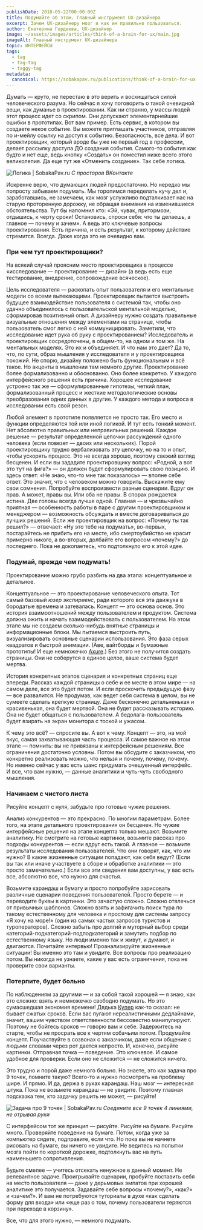 ```yaml
---
publishDate: 2018-05-22T00:00:00Z
title: Подумайте об этом. Главный инструмент UX-дизайнера
excerpt: Зачем UX-дизайнеру мозг и как им правильно пользоваться.
author: Екатерина Гордеева, UX-дизайнер
image: ~/assets/images/articles/think-of-a-brain-for-ux/main.jpg
imageAlt: Главный инструмент UX-дизайнера
topic: ИНТЕРФЕЙСЫ
tags:
  - tag
  - tag-tag
  - taggy-tag
metadata:
  canonical: https://sobakapav.ru/publications/think-of-a-brain-for-ux
---
```



Думать — круто, не перестаю в это верить и восхищаться силой человеческого разума. Но сейчас я хочу поговорить о такой очевидной вещи, как думанье в проектировании. Как ни странно, у массы людей этот процесс идет со скрипом. Они допускают элементарнейшие ошибки в прототипах. Вот вам пример. Есть сервис, в котором вы создаете некое событие. Вы можете приглашать участников, отправляя по и-мейлу ссылку на доступ к событию. Безопасность, все дела. И вот проектировщик, который вроде бы уже не первый год в профессии, делает рассылку доступа ДО создания события. Самого-то события как будто и нет еще, ведь кнопку «Создать» он поместил ниже всего этого великолепия. Да еще тут же «Отменить создание». Так себе логика.

![Логика | SobakaPav.ru](~/assets/images/articles/think-of-a-brain-for-ux/1.jpeg)
_С просторов ВКонтакте_

Искренне верю, что думающих людей предостаточно. Но нередко мы попросту забываем подумать. Мы торопимся переделать кучу дел и, заработавшись, не замечаем, как мозг услужливо подталкивает нас на старую проторенную дорожку, не обращая внимания на изменившиеся обстоятельства. Тут бы напомнил кто: «Эй, чувак, притормози, отдышись, к черту сроки! Остановись, спроси себя: что ты делаешь, а главное — почему и зачем». А ведь это ключевые вопросы проектирования. Есть причина, и есть результат, к которому действие стремится. Всегда. Даже когда это не очевидно вам.

### При чем тут проектировщики?

На всякий случай проясним место проектировщика в процессе «исследование — проектирование — дизайн» (а ведь есть еще тестирование, внедрение, сопровождение всяческое).

Цель исследователя — раскопать опыт пользователя и его ментальные модели со всеми вытекающими. Проектировщик пытается выстроить будущее взаимодействие пользователя с системой так, чтобы оно удачно объединилось с пользовательской ментальной моделью, сформировав позитивный опыт. А дизайнеру нужно создать правильные визуальные отношения между элементами на странице, чтобы пользователь смог легко с ней коммуницировать. Заметили, что исследование идет рука об руку с проектированием? Исследователь и проектировщик сосредоточены, в общем-то, на одном и том же. На ментальных моделях. Это их и объединяет. И что нам это дает? Да то, что, по сути, образ мышления у исследователя и у проектировщика похожий. Не спорю, дизайну положено быть функциональным и всё такое. Но акценты в мышлении там немного другие. Проектирование более формализованно и обоснованно. Оно более конкретно. У каждого интерфейсного решения есть причина. Хорошее исследование устроено так же — сформулированные гипотезы, четкий план, формализованный процесс и жесткие методологические основы преобразования одних данных в другие. У каждого метода и вопроса в исследовании есть свой резон.

Любой элемент в прототипе появляется не просто так. Его место и функции определяются той или иной логикой. И тут есть тонкий момент. Нет абсолютно правильных или неправильных решений. Каждое решение — результат определенной цепочки рассуждений одного человека (если повезет — двоих или нескольких). Порой проектировщику трудно вербализовать эту цепочку, но на то и опыт, чтобы ускорять процесс. Это не всегда хорошо, поэтому свежий взгляд бесценен. И если вы зададите проектировщику вопрос: «Родной, а вот это тут на фига?» — он должен будет сформулировать свою позицию. И здесь ответ: «Не знаю, что-то мне так показалось» — вполне себе ответ. Это значит, что с человеком можно говорить. Выскажите ему свои сомнения. Попробуйте воспроизвести разные сценарии. Вдруг он прав. А может, правы вы. Или оба не правы. В спорах рождается истина. Две головы всегда лучше одной. Главная — и чрезвычайно приятная — особенность работы в паре с другим проектировщиком и менеджером — возможность обсуждать и вместе договариваться до лучших решений. Если же проектировщик на вопрос: «Почему ты так решил?» — отвечает: «Ну это тебе на подумать», во-первых, постарайтесь не прибить его на месте, ибо смертоубийство не красит примерно никого, а во-вторых, долбайте его вопросом «почему?» до последнего. Пока не докопаетесь, что подтолкнуло его к этой идее.

### Подумай, прежде чем подумать!

Проектирование можно грубо разбить на два этапа: концептуальное и детальное.

Концептуальное — это проектирование человеческого опыта. Тот самый базовый _юзер экспириенс_, ради которого вся эта движуха в бородатые времена и затевалась. Концепт — это основа основ. Это история взаимоотношений между пользователем и продуктом. Система должна ожить и начать взаимодействовать с пользователем. На этом этапе мы не создаем сколько-нибудь внятные страницы и информационные блоки. Мы пытаемся выстроить путь, визуализировать основные сценарии использования. Это фаза серых квадратов и быстрой анимации. (Аве, вайтборды и бумажные прототипы! И еще немножечко [Axure](https://www.axure.com/).) Без этого не получится создать страницы. Они не соберутся в единое целое, ваше система будет мертва.

История конкретных этапов сценария и конкретных страниц еще впереди. Рассказ каждой страницы о себе и ее месте в этом мире — на самом деле, все это будет потом. И если проскочить предыдущую фазу — все развалится. Не продумав, как ведет себя система в целом, вы не сумеете сделать крепкую страницу. Даже бесконечно детальненькая и красивенькая, она будет мертвой. Она не будет рассказывать историю. Она не будет общаться с пользователем. А бедолага-пользователь будет взирать на экран монитора с тоской и ужасом.

К чему это всё? — спросите вы. А вот к чему. Концепт — это, на мой вкус, самая захватывающая часть процесса. И самое важное на этом этапе — помнить: вы не привязаны к интерфейсным решениям. Все ограничения достаточно условны. Потом вы обсудите с заказчиком, что конкретно реализовать можно, что нельзя и почему, почему, почему. Но именно сейчас у вас есть шанс придумать очешуенный интерфейс. И все, что вам нужно, — данные аналитики и чуть-чуть свободного мышления.

### Начинаем с чистого листа

Рисуйте концепт с нуля, забудьте про готовые чужие решения.

Анализ конкурентов — это прекрасно. По многим параметрам. Более того, на этапе детального проектирования он бесценен. Но чужие интерфейсные решения на этапе концепта только мешают. Возьмите аналитику. Не смотрите на готовые картинки, возьмите рассказ про подходы конкурентов — если вдруг есть такой. А главное — возьмите результаты исследования пользователей. Что они говорят, как, что им нужно? В какие жизненные ситуации попадают, как себя ведут? (Если вы так или иначе участвуете в сборе и обработке аналитики — это просто замечательно.) Если все эти сведения вам доступны, у вас есть все, абсолютно все, что нужно для счастья.

Возьмите карандаш и бумагу и просто попробуйте зарисовать различные сценарии поведения пользователей. Просто берете — и переводите буквы в картинки. Это зачастую сложно. Сложно отвлечься от привычных шаблонов. Сложно взять и зафигачить поиск тура по такому естественному для человека и простому для системы запросу «Я хочу на море!» (один из самых частых запросов туристов и туроператоров). Сложно забыть про долгий и муторный выбор среди категорий-подкатегорий-подподкатегорий и замутить подбор по естественному языку. Но люди именно так и живут, и думают, и двигаются. Почитайте интервью! Проанализируйте жизненные ситуации! Вы именно это там и увидите. Все вопросы про реализацию потом. Вы никогда не узнаете, какие у вас есть ограничения, пока не проверите свои варианты.

### Потерпите, будет больно

По наблюдениям за другими — и за собой такой хорошей — я знаю, как это сложно: взять и немножечко свободно подумать. Но это сумасшедшая экономия времени! Дядька [Купер](https://ru.wikipedia.org/wiki/%D0%9A%D1%83%D0%BF%D0%B5%D1%80,_%D0%90%D0%BB%D0%B0%D0%BD) как-то сказал: не бывает сжатых сроков. Если вас пугают нереалистичными дедлайнами, значит, вашим чувством ответственности бессовестно манипулируют. Поэтому не бойтесь сроков — говорю вам и себе. Задержитесь на старте, чтобы не просрать все к чертям собачьим потом. Продумайте концепт. Поучаствуйте в созвонах с заказчиком, даже если общение с людьми словами через рот дается непросто. И, конечно, рисуйте картинки. Отправная точка — поведение. Это ключевое. И самое удобное для проверки. Если оно не сложится — не сложится ничего.

Это трудно и порой даже немного больно. Но знаете, это как задача про 9 точек, помните такую? Всего-то и нужно посмотреть на проблему шире. И прямо. И да, держа в руках карандаш. Наш мозг — интересная штука. Пока не возьмете карандаш — не увидите. Поэтому главная подсказка тем, кто задачку решить не может, — рисуйте!

![Задача про 9 точек | SobakaPav.ru](~/assets/images/articles/think-of-a-brain-for-ux/2.png)
_Соедините все 9 точек 4 линиями, не отрывая руки_

С интерфейсом тот же принцип — рисуйте. Рисуйте на бумаге. Рисуйте много. Проверяйте поведение на бумаге. Потом, когда уже за компьютер сядете, подправите, если что. Но пока вы не начнете рисовать на бумаге, вы ничего не увидите. Не ведитесь на попытки мозга пойти по короткой дорожке, подтолкнуть вас на путь наименьшего сопротивления.

Будьте смелее — учитесь отсекать ненужное в данный момент. Не релевантное задаче. Проигрывайте сценарии, пробуйте поставить себя на место пользователя — даже у дерьмовых эмпатов при хорошей аналитике это получается. Задавайте себе вопросы «почему?», «как?» и «зачем?». И вам не потребуются туториалы в духе «как сделать форму для входа» или «еще раз о том, почему пользователи теряются при переходе в корзину».

Все, что для этого нужно, — немного подумать.
